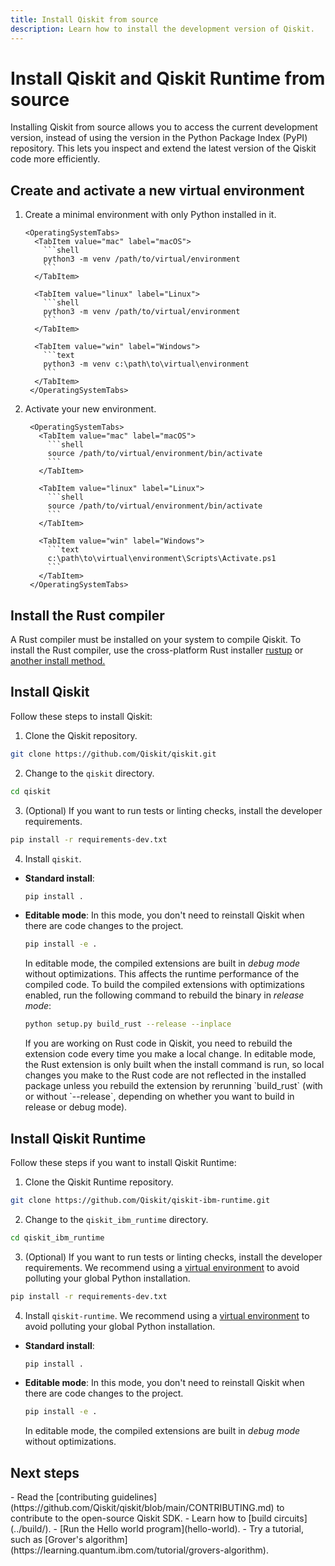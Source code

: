 ```yaml
---
title: Install Qiskit from source
description: Learn how to install the development version of Qiskit.
---
```


# Install Qiskit and Qiskit Runtime from source

Installing Qiskit from source allows you to access the current development version, instead of using the version in the Python Package Index (PyPI) repository. This lets you inspect and extend the latest version of the Qiskit code more efficiently. 

## Create and activate a new virtual environment

1.  Create a minimal environment with only Python installed in it.

    ````
    <OperatingSystemTabs>
      <TabItem value="mac" label="macOS">
        ```shell
        python3 -m venv /path/to/virtual/environment
        ```
      </TabItem>

      <TabItem value="linux" label="Linux">
        ```shell
        python3 -m venv /path/to/virtual/environment
        ```
      </TabItem>

      <TabItem value="win" label="Windows">
        ```text
        python3 -m venv c:\path\to\virtual\environment
        ```
      </TabItem>
     </OperatingSystemTabs>
    ````

2.  Activate your new environment.

    ````
     <OperatingSystemTabs>
       <TabItem value="mac" label="macOS">
         ```shell
         source /path/to/virtual/environment/bin/activate
         ```
       </TabItem>

       <TabItem value="linux" label="Linux">
         ```shell
         source /path/to/virtual/environment/bin/activate
         ```
       </TabItem>

       <TabItem value="win" label="Windows">
         ```text
         c:\path\to\virtual\environment\Scripts\Activate.ps1
         ```
       </TabItem>
     </OperatingSystemTabs>
    ````

## Install the Rust compiler

A Rust compiler must be installed on your system to compile Qiskit. To install the Rust compiler, use the cross-platform Rust installer [rustup](https://rustup.rs/) or [another install method.](https://forge.rust-lang.org/infra/other-installation-methods.html) 

## Install Qiskit

Follow these steps to install Qiskit:

1.  Clone the Qiskit repository.

```bash
git clone https://github.com/Qiskit/qiskit.git
```

2.  Change to the `qiskit` directory. 

```bash
cd qiskit
```

3.  (Optional) If you want to run tests or linting checks, install the developer requirements.

```bash
pip install -r requirements-dev.txt
```

4.  Install `qiskit`. 

-   **Standard install**: 

    ```bash
    pip install .
    ```

-   **Editable mode**: In this mode, you don't need to reinstall Qiskit when there are code changes to the project.

    ```bash
    pip install -e .
    ```

    In editable mode, the compiled extensions are built in _debug mode_ without optimizations. This affects the runtime performance of the compiled code. To build the compiled extensions with optimizations enabled, run the following command to rebuild the binary in _release mode_:

    ```bash
    python setup.py build_rust --release --inplace
    ```

    <Admonition type="note">
    If you are working on Rust code in Qiskit, you need to rebuild the extension code every time you make a local change. In editable mode, the Rust extension is only built when the install command is run, so local changes you make to the Rust code are not reflected in the installed package unless you rebuild the extension by rerunning `build_rust` (with or without `--release`, depending on whether you want to build in release or debug mode).
    </Admonition>

## Install Qiskit Runtime

Follow these steps if you want to install Qiskit Runtime:

1.  Clone the Qiskit Runtime repository.

```bash
git clone https://github.com/Qiskit/qiskit-ibm-runtime.git
```

2.  Change to the `qiskit_ibm_runtime` directory. 

```bash
cd qiskit_ibm_runtime
```

3.  (Optional) If you want to run tests or linting checks, install the developer requirements. We recommend using a [virtual environment](https://docs.python.org/3/library/venv.html) to avoid polluting your global Python installation.

```bash
pip install -r requirements-dev.txt
```

4.  Install `qiskit-runtime`. We recommend using a [virtual environment](https://docs.python.org/3/library/venv.html) to avoid polluting your global Python installation.

-   **Standard install**: 

    ```bash
    pip install .
    ```

-   **Editable mode**: In this mode, you don't need to reinstall Qiskit when there are code changes to the project.

    ```bash
    pip install -e .
    ```

    In editable mode, the compiled extensions are built in _debug mode_ without optimizations. 

## Next steps

<Admonition type="tip" title="Recommendations">
  - Read the [contributing guidelines](https://github.com/Qiskit/qiskit/blob/main/CONTRIBUTING.md) to contribute to the open-source Qiskit SDK.
  - Learn how to [build circuits](../build/).
  - [Run the Hello world program](hello-world).
  - Try a tutorial, such as [Grover's algorithm](https://learning.quantum.ibm.com/tutorial/grovers-algorithm).
</Admonition>
